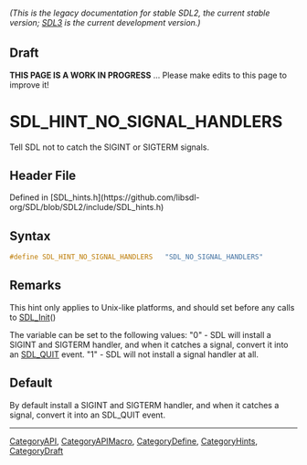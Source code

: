 ====== (This is the legacy documentation for stable SDL2, the current stable version; [https://wiki.libsdl.org/SDL3/ SDL3] is the current development version.) ======

== Draft ==

'''THIS PAGE IS A WORK IN PROGRESS''' ... Please make edits to this page to improve it!


<!-- #*^*^*^*^*See https://wiki.libsdl.org/SGEnumerations for details on editing this page*^*^*^*^* -->
= SDL_HINT_NO_SIGNAL_HANDLERS =

Tell SDL not to catch the SIGINT or SIGTERM signals.

== Header File ==

Defined in [SDL_hints.h](https://github.com/libsdl-org/SDL/blob/SDL2/include/SDL_hints.h)

== Syntax ==

<syntaxhighlight lang='c'>
#define SDL_HINT_NO_SIGNAL_HANDLERS   "SDL_NO_SIGNAL_HANDLERS"</syntaxhighlight>

== Remarks ==

This hint only applies to Unix-like platforms, and should set before any
calls to [[SDL_Init]]()

The variable can be set to the following values: "0" - SDL will install a
SIGINT and SIGTERM handler, and when it catches a signal, convert it into
an [[SDL_QUIT]] event. "1" - SDL will not install a signal handler at all.

== Default ==

By default install a SIGINT and SIGTERM handler, and when it catches a signal, convert it into an SDL_QUIT event.

----
[[CategoryAPI]], [[CategoryAPIMacro]], [[CategoryDefine]], [[CategoryHints]], [[CategoryDraft]]
<!-- #See the Style Guide for instructions on editing the footer. -->


